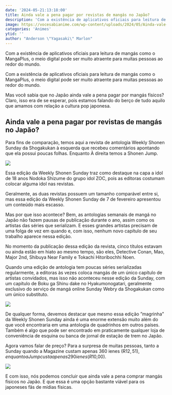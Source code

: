 ```yaml
---
date: '2024-05-21:13:18:00'
title: Ainda vale a pena pagar por revistas de mangás no Japão?
description: 'Com a existência de aplicativos oficiais para leitura de mangás como o MangaPlus, o meio digital pode ser muito atraente para muitas pessoas ao redor do mundo.'
image: https://vocesabianime.com/wp-content/uploads/2024/05/Ainda-vale-a-pena-pagar-por-Revistas-de-mangas-no-Japao.jpg
categories: 'Animes'
ytid: ''
author: "Anderson \"Yagasaki\" Marlon"
---
```


Com a existência de aplicativos oficiais para leitura de mangás como o MangaPlus, o meio digital pode ser muito atraente para muitas pessoas ao redor do mundo.

Com a existência de aplicativos oficiais para leitura de mangás como o MangaPlus, o meio digital pode ser muito atraente para muitas pessoas ao redor do mundo.

Mas você sabia que no Japão ainda vale a pena pagar por mangás físicos? Claro, isso era de se esperar, pois estamos falando do berço de tudo aquilo que amamos com relação a cultura pop japonesa.

## Ainda vale a pena pagar por revistas de mangás no Japão?
Para fins de comparação, temos aqui a revista de antologia Weekly Shonen Sunday da Shogakukan à esquerda que recebeu comentários apontando que ela possui poucas folhas. Enquanto À direita temos a Shonen Jump.

![](https://vocesabianime.com/wp-content/uploads/2024/05/revista-shogakukan.webp)

Essa edição da Weekly Shonen Sunday traz como destaque na capa a idol de 18 anos Nodoka Shizume do grupo idol ZOC, pois as editoras costumam colocar alguma idol nas revistas.

Geralmente, as duas revistas possuem um tamanho comparável entre si, mas essa edição da Weekly Shonen Sunday de 7 de fevereiro apresentou um conteúdo mais escasso.

Mas por que isso acontece? Bem, as antologias semanais de mangá no Japão não fazem pausas de publicação durante o ano, assim como os artistas das séries que serializam. E esses grandes artistas precisam de uma folga de vez em quando e, com isso, nenhum novo capítulo de seu trabalho aparece nessa edição.

No momento da publicação dessa edição da revista, cinco títulos estavam ou ainda estão em hiato ao mesmo tempo, são eles, Detective Conan, Mao, Major 2nd, Shibuya Near Family e Tokachi Hitoribochhi Noen.

Quando uma edição de antologia tem poucas séries serializadas regularmente, a editoras às vezes coloca mangás de um único capítulo de artistas convidados, mas isso não aconteceu nesse edição da Sunday, com um capítulo de Boku ga Shinu dake no Hyakumonogatari, geralmente exclusivo do serviço de mangá online Sunday Webry da Shogakukan como um único substituto.

![](https://vocesabianime.com/wp-content/uploads/2024/05/magazine-sunday-jump-revistas.webp)

De qualquer forma, devemos destacar que mesmo essa edição ”magrinha” da Weekly Shonen Sunday ainda é uma enorme extensão muito além do que você encontraria em uma antologia de quadrinhos em outros países. Também é algo que pode ser encontrado em praticamente qualquer loja de conveniência de esquina ou banca de jornal de estação de trem no Japão.

Agora vamos falar de preço? Para a surpresa de muitas pessoas, tanto a Sunday quando a Magazine custam apenas 360 ienes (R$12,51), enquanto a Jump custa apenas 290 ienes (R$10,00).

![](https://vocesabianime.com/wp-content/uploads/2024/05/sunday-preco.webp)

E com isso, nós podemos concluir que ainda vale a pena comprar mangás físicos no Japão. E que essa é uma opção bastante viável para os japoneses fãs de mídias físicas.
